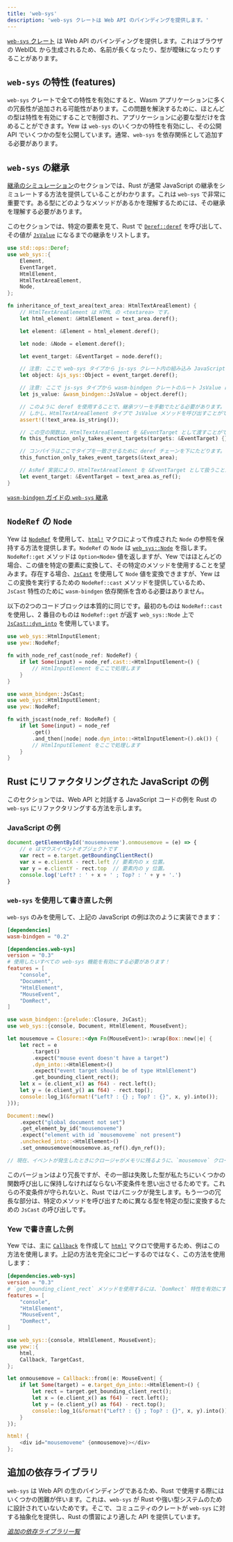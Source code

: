 ```yaml
---
title: 'web-sys'
description: 'web-sys クレートは Web API のバインディングを提供します。'
---
```



[`web-sys` クレート](https://crates.io/crates/web-sys) は Web API のバインディングを提供します。これはブラウザの WebIDL から生成されるため、名前が長くなったり、型が曖昧になったりすることがあります。

## `web-sys` の特性 (features)

`web-sys` クレートで全ての特性を有効にすると、Wasm アプリケーションに多くの冗長性が追加される可能性があります。この問題を解決するために、ほとんどの型は特性を有効にすることで制御され、アプリケーションに必要な型だけを含めることができます。Yew は `web-sys` のいくつかの特性を有効にし、その公開 API でいくつかの型を公開しています。通常、`web-sys` を依存関係として追加する必要があります。

## `web-sys` の継承

[継承のシミュレーション](./wasm-bindgen.mdx#simulating-inheritance)のセクションでは、Rust が通常 JavaScript の継承をシミュレートする方法を提供していることがわかります。これは `web-sys` で非常に重要です。ある型にどのようなメソッドがあるかを理解するためには、その継承を理解する必要があります。

このセクションでは、特定の要素を見て、Rust で [`Deref::deref`](https://doc.rust-lang.org/std/ops/trait.Deref.html#tymethod.deref) を呼び出して、その値が [`JsValue`](./wasm-bindgen.mdx#jsvalue) になるまでの継承をリストします。

```rust
use std::ops::Deref;
use web_sys::{
    Element,
    EventTarget,
    HtmlElement,
    HtmlTextAreaElement,
    Node,
};

fn inheritance_of_text_area(text_area: HtmlTextAreaElement) {
    // HtmlTextAreaElement は HTML の <textarea> です。
    let html_element: &HtmlElement = text_area.deref();

    let element: &Element = html_element.deref();

    let node: &Node = element.deref();

    let event_target: &EventTarget = node.deref();

    // 注意: ここで web-sys タイプから js-sys クレート内の組み込み JavaScript タイプに移行しました。
    let object: &js_sys::Object = event_target.deref();

    // 注意: ここで js-sys タイプから wasm-bindgen クレートのルート JsValue に移行しました。
    let js_value: &wasm_bindgen::JsValue = object.deref();

    // このように deref を使用することで、継承ツリーを手動でたどる必要があります。
    // しかし、HtmlTextAreaElement タイプで JsValue メソッドを呼び出すことができます。
    assert!(!text_area.is_string());

    // この空の関数は、HtmlTextAreaElement を &EventTarget として渡すことができることを示すためのものです。
    fn this_function_only_takes_event_targets(targets: &EventTarget) {};

    // コンパイラはここでタイプを一致させるために deref チェーンを下にたどります。
    this_function_only_takes_event_targets(&text_area);

    // AsRef 実装により、HtmlTextAreaElement を &EventTarget として扱うことができます。
    let event_target: &EventTarget = text_area.as_ref();
}
```

[`wasm-bindgen` ガイドの `web-sys` 継承](https://rustwasm.github.io/wasm-bindgen/web-sys/inheritance.html)

## `NodeRef` の `Node`

Yew は [`NodeRef`](concepts/function-components/node-refs.mdx) を使用して、[`html!`](concepts/html/introduction.mdx) マクロによって作成された `Node` の参照を保持する方法を提供します。`NodeRef` の `Node` は [`web_sys::Node`](https://rustwasm.github.io/wasm-bindgen/api/web_sys/struct.Node.html) を指します。`NodeRef::get` メソッドは `Option<Node>` 値を返しますが、Yew ではほとんどの場合、この値を特定の要素に変換して、その特定のメソッドを使用することを望みます。存在する場合、[`JsCast`](./wasm-bindgen.mdx#JsCast) を使用して `Node` 値を変換できますが、Yew はこの変換を実行するための `NodeRef::cast` メソッドを提供しているため、`JsCast` 特性のために `wasm-bindgen` 依存関係を含める必要はありません。

以下の2つのコードブロックは本質的に同じです。最初のものは `NodeRef::cast` を使用し、2 番目のものは `NodeRef::get` が返す `web_sys::Node` 上で [`JsCast::dyn_into`](https://rustwasm.github.io/wasm-bindgen/api/wasm_bindgen/trait.JsCast.html#method.dyn_into) を使用しています。

<Tabs>
  <TabItem value="Using NodeRef::cast" label="Using NodeRef::cast">

```rust
use web_sys::HtmlInputElement;
use yew::NodeRef;

fn with_node_ref_cast(node_ref: NodeRef) {
    if let Some(input) = node_ref.cast::<HtmlInputElement>() {
        // HtmlInputElement をここで処理します
    }
}
```

  </TabItem>
  <TabItem value="Using NodeRef::get" label="Using NodeRef::get">

```rust
use wasm_bindgen::JsCast;
use web_sys::HtmlInputElement;
use yew::NodeRef;

fn with_jscast(node_ref: NodeRef) {
    if let Some(input) = node_ref
        .get()
        .and_then(|node| node.dyn_into::<HtmlInputElement>().ok()) {
        // HtmlInputElement をここで処理します
    }
}
```

  </TabItem>
</Tabs>

## Rust にリファクタリングされた JavaScript の例

このセクションでは、Web API と対話する JavaScript コードの例を Rust の `web-sys` にリファクタリングする方法を示します。

### JavaScript の例

```js
document.getElementById('mousemoveme').onmousemove = (e) => {
    // e はマウスイベントオブジェクトです
    var rect = e.target.getBoundingClientRect()
    var x = e.clientX - rect.left // 要素内の x 位置。
    var y = e.clientY - rect.top  // 要素内の y 位置。
    console.log('Left? : ' + x + ' ; Top? : ' + y + '.')
}
```

### `web-sys` を使用して書き直した例

`web-sys` のみを使用して、上記の JavaScript の例は次のように実装できます：

```toml title=Cargo.toml
[dependencies]
wasm-bindgen = "0.2"

[dependencies.web-sys]
version = "0.3"
# 使用したいすべての web-sys 機能を有効にする必要があります！
features = [
    "console",
    "Document",
    "HtmlElement",
    "MouseEvent",
    "DomRect",
]
```

```rust ,no_run
use wasm_bindgen::{prelude::Closure, JsCast};
use web_sys::{console, Document, HtmlElement, MouseEvent};

let mousemove = Closure::<dyn Fn(MouseEvent)>::wrap(Box::new(|e| {
    let rect = e
        .target()
        .expect("mouse event doesn't have a target")
        .dyn_into::<HtmlElement>()
        .expect("event target should be of type HtmlElement")
        .get_bounding_client_rect();
    let x = (e.client_x() as f64) - rect.left();
    let y = (e.client_y() as f64) - rect.top();
    console::log_1(&format!("Left? : {} ; Top? : {}", x, y).into());
}));

Document::new()
    .expect("global document not set")
    .get_element_by_id("mousemoveme")
    .expect("element with id `mousemoveme` not present")
    .unchecked_into::<HtmlElement>()
    .set_onmousemove(mousemove.as_ref().dyn_ref());

// 現在、イベントが発生したときにクロージャがメモリに残るように、`mousemove` クロージャを保存する必要があります。
```

このバージョンはより冗長ですが、その一部は失敗した型が私たちにいくつかの関数呼び出しに保持しなければならない不変条件を思い出させるためです。これらの不変条件が守られないと、Rust ではパニックが発生します。もう一つの冗長な部分は、特定のメソッドを呼び出すために異なる型を特定の型に変換するための `JsCast` の呼び出しです。

### Yew で書き直した例

Yew では、主に [`Callback`](concepts/function-components/callbacks.mdx) を作成して [`html!`](concepts/html/introduction.mdx) マクロで使用するため、例はこの方法を使用します。上記の方法を完全にコピーするのではなく、この方法を使用します：

```toml title=Cargo.toml
[dependencies.web-sys]
version = "0.3"
# `get_bounding_client_rect` メソッドを使用するには、`DomRect` 特性を有効にする必要があります。
features = [
    "console",
    "HtmlElement",
    "MouseEvent",
    "DomRect",
]

```

```rust
use web_sys::{console, HtmlElement, MouseEvent};
use yew::{
    html,
    Callback, TargetCast,
};

let onmousemove = Callback::from(|e: MouseEvent| {
    if let Some(target) = e.target_dyn_into::<HtmlElement>() {
        let rect = target.get_bounding_client_rect();
        let x = (e.client_x() as f64) - rect.left();
        let y = (e.client_y() as f64) - rect.top();
        console::log_1(&format!("Left? : {} ; Top? : {}", x, y).into());
    }
});

html! {
    <div id="mousemoveme" {onmousemove}></div>
};
```

## 追加の依存ライブラリ

`web-sys` は Web API の生のバインディングであるため、Rust で使用する際にはいくつかの困難が伴います。これは、`web-sys` が Rust や強い型システムのために設計されていないためです。そこで、コミュニティのクレートが `web-sys` に対する抽象化を提供し、Rust の慣習により適した API を提供しています。

_[追加の依存ライブラリ一覧](/community/external-libs)_
